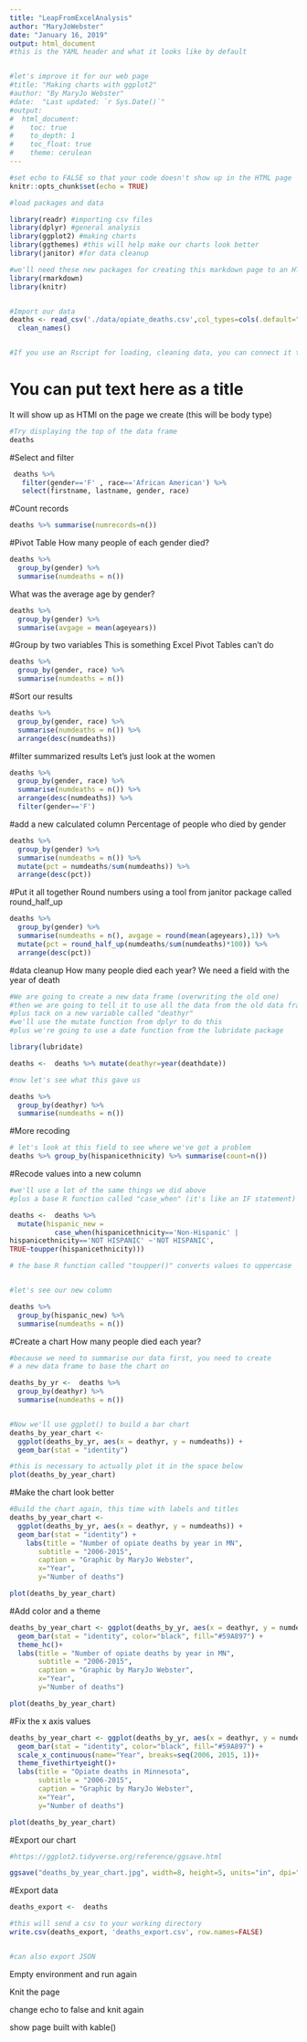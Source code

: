```yaml
---
title: "LeapFromExcelAnalysis"
author: "MaryJoWebster"
date: "January 16, 2019"
output: html_document
#this is the YAML header and what it looks like by default


#let's improve it for our web page
#title: "Making charts with ggplot2"
#author: "By MaryJo Webster"
#date:  "Last updated: `r Sys.Date()`"
#output:
#  html_document: 
#    toc: true
#    to_depth: 1
#    toc_float: true
#    theme: cerulean
---
```


```r
#set echo to FALSE so that your code doesn't show up in the HTML page
knitr::opts_chunk$set(echo = TRUE)
```

```r
#load packages and data

library(readr) #importing csv files 
library(dplyr) #general analysis 
library(ggplot2) #making charts 
library(ggthemes) #this will help make our charts look better
library(janitor) #for data cleanup

#we'll need these new packages for creating this markdown page to an HTMl page
library(rmarkdown)
library(knitr)


#Import our data
deaths <- read_csv('./data/opiate_deaths.csv',col_types=cols(.default="c",BIRTHDATE=col_date("%m/%d/%Y"),DEATHDATE=col_date("%m/%d/%Y"),INJURY_DATE=col_date("%m/%d/%Y"),AGEYEARS="i")) %>%
  clean_names()


#If you use an Rscript for loading, cleaning data, you can connect it to this page so you don't have to repeat loading, etc.

```

# You can put text here as a title
It will show up as HTMl on the page we create (this will be body type)

```r
#Try displaying the top of the data frame
deaths

```

#Select and filter
```r
 deaths %>% 
   filter(gender=='F' , race=='African American') %>% 
   select(firstname, lastname, gender, race)
```

#Count records
```r
deaths %>% summarise(numrecords=n())
```

#Pivot Table
How many people of each gender died?
```r
deaths %>%
  group_by(gender) %>% 
  summarise(numdeaths = n())
```

What was the average age by gender?
```r
deaths %>% 
  group_by(gender) %>% 
  summarise(avgage = mean(ageyears))
```

#Group by two variables
This is something Excel Pivot Tables can't do
```r
deaths %>% 
  group_by(gender, race) %>% 
  summarise(numdeaths = n())
```

#Sort our results
```r
deaths %>% 
  group_by(gender, race) %>% 
  summarise(numdeaths = n()) %>% 
  arrange(desc(numdeaths))
```

#filter summarized results
Let's just look at the women
```r
deaths %>% 
  group_by(gender, race) %>% 
  summarise(numdeaths = n()) %>% 
  arrange(desc(numdeaths)) %>% 
  filter(gender=='F')
```


#add a new calculated column
Percentage of people who died by gender
```r

deaths %>% 
  group_by(gender) %>% 
  summarise(numdeaths = n()) %>% 
  mutate(pct = numdeaths/sum(numdeaths)) %>% 
  arrange(desc(pct))

```

#Put it all together
Round numbers using a tool from janitor package called round_half_up
```r
deaths %>% 
  group_by(gender) %>% 
  summarise(numdeaths = n(), avgage = round(mean(ageyears),1)) %>% 
  mutate(pct = round_half_up(numdeaths/sum(numdeaths)*100)) %>% 
  arrange(desc(pct))
```
#data cleanup
How many people died each year?
We need a field with the year of death
```r
#We are going to create a new data frame (overwriting the old one)
#then we are going to tell it to use all the data from the old data frame
#plus tack on a new variable called "deathyr" 
#we'll use the mutate function from dplyr to do this
#plus we're going to use a date function from the lubridate package

library(lubridate)

deaths <-  deaths %>% mutate(deathyr=year(deathdate))

#now let's see what this gave us

deaths %>% 
  group_by(deathyr) %>% 
  summarise(numdeaths = n())

```


#More recoding

```r
# let's look at this field to see where we've got a problem
deaths %>% group_by(hispanicethnicity) %>% summarise(count=n())
```

#Recode values into a new column
```r
#we'll use a lot of the same things we did above
#plus a base R function called "case_when" (it's like an IF statement)

deaths <-  deaths %>%
  mutate(hispanic_new = 
           case_when(hispanicethnicity=='Non-Hispanic' | 
hispanicethnicity=='NOT HISPANIC' ~'NOT HISPANIC',
TRUE~toupper(hispanicethnicity)))

# the base R function called "toupper()" converts values to uppercase


#let's see our new column

deaths %>% 
  group_by(hispanic_new) %>% 
  summarise(numdeaths = n())

```

#Create a chart
How many people died each year?

```r
#because we need to summarise our data first, you need to create
# a new data frame to base the chart on

deaths_by_yr <-  deaths %>% 
  group_by(deathyr) %>% 
  summarise(numdeaths = n())


#Now we'll use ggplot() to build a bar chart
deaths_by_year_chart <- 
  ggplot(deaths_by_yr, aes(x = deathyr, y = numdeaths)) + 
  geom_bar(stat = "identity")

#this is necessary to actually plot it in the space below
plot(deaths_by_year_chart)


```

#Make the chart look better

```r
#Build the chart again, this time with labels and titles
deaths_by_year_chart <- 
  ggplot(deaths_by_yr, aes(x = deathyr, y = numdeaths)) + 
  geom_bar(stat = "identity") +
    labs(title = "Number of opiate deaths by year in MN", 
       subtitle = "2006-2015",
       caption = "Graphic by MaryJo Webster",
       x="Year",
       y="Number of deaths")

plot(deaths_by_year_chart)
```

#Add color and a theme
```r
deaths_by_year_chart <- ggplot(deaths_by_yr, aes(x = deathyr, y = numdeaths)) + 
  geom_bar(stat = "identity", color="black", fill="#59A897") +
  theme_hc()+
  labs(title = "Number of opiate deaths by year in MN", 
       subtitle = "2006-2015",
       caption = "Graphic by MaryJo Webster",
       x="Year",
       y="Number of deaths")

plot(deaths_by_year_chart)
```

#Fix the x axis values
```r
deaths_by_year_chart <- ggplot(deaths_by_yr, aes(x = deathyr, y = numdeaths)) + 
  geom_bar(stat = "identity", color="black", fill="#59A897") +
  scale_x_continuous(name="Year", breaks=seq(2006, 2015, 1))+
  theme_fivethirtyeight()+
  labs(title = "Opiate deaths in Minnesota", 
       subtitle = "2006-2015",
       caption = "Graphic by MaryJo Webster",
       x="Year",
       y="Number of deaths")

plot(deaths_by_year_chart)


```

#Export our chart
```r
#https://ggplot2.tidyverse.org/reference/ggsave.html

ggsave("deaths_by_year_chart.jpg", width=8, height=5, units="in", dpi="print")
```


#Export data
```r
deaths_export <-  deaths

#this will send a csv to your working directory
write.csv(deaths_export, 'deaths_export.csv', row.names=FALSE)


#can also export JSON

```



Empty environment and run again

Knit the page

change echo to false and knit again

show page built with kable()
